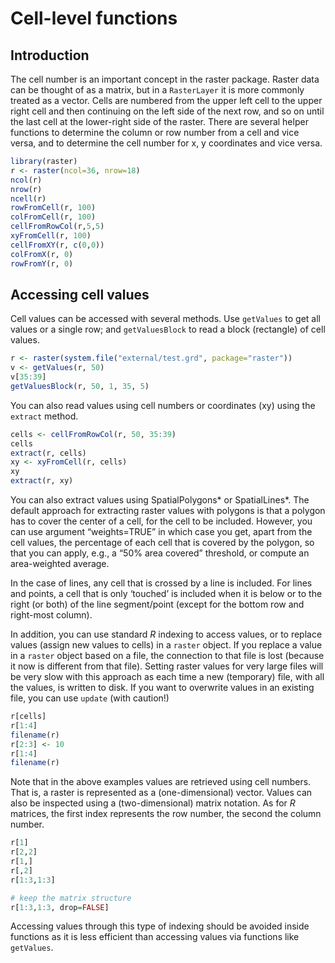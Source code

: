 # Cell-level functions

## Introduction

The cell number is an important concept in the raster package. Raster data can be thought of as a matrix, but in a `RasterLayer` it is more commonly treated as a vector. Cells are numbered from the upper left cell to the upper right cell and then continuing on the left side of the next row, and so on until the last cell at the lower-right side of the raster. There are several helper functions to determine the column or row number from a cell and vice versa, and to determine the cell number for x, y coordinates and vice versa.

```r
library(raster)
r <- raster(ncol=36, nrow=18)
ncol(r)
nrow(r)
ncell(r)
rowFromCell(r, 100)
colFromCell(r, 100)
cellFromRowCol(r,5,5)
xyFromCell(r, 100)
cellFromXY(r, c(0,0))
colFromX(r, 0)
rowFromY(r, 0)
```


## Accessing cell values

Cell values can be accessed with several methods. Use `getValues` to get all values or a single row; and `getValuesBlock` to read a block (rectangle) of cell values. 

```r
r <- raster(system.file("external/test.grd", package="raster"))
v <- getValues(r, 50)
v[35:39]
getValuesBlock(r, 50, 1, 35, 5)
```


You can also read values using cell numbers or coordinates (xy) using the `extract` method.

```r
cells <- cellFromRowCol(r, 50, 35:39)
cells
extract(r, cells)
xy <- xyFromCell(r, cells)
xy
extract(r, xy)
```


You can also extract values using SpatialPolygons* or SpatialLines*. The default approach for extracting raster values with polygons is that a polygon has to cover the center of a cell, for the cell to be included. However, you can use argument "weights=TRUE" in which case you get, apart from the cell values, the percentage of each cell that is covered by the polygon, so that you can apply, e.g., a "50% area covered" threshold, or compute an area-weighted average.

In the case of lines, any cell that is crossed by a line is included. For lines and points, a cell that is only 'touched' is included when it is below or to the right (or both) of the line segment/point (except for the bottom row and right-most column).

In addition, you can use standard *R* indexing to access values, or to replace values (assign new values to cells) in a `raster` object. If you replace a value in a `raster` object based on a file, the connection to that file is lost (because it now is different from that file). Setting raster values for very large files will be very slow with this approach as each time a new (temporary) file, with all the values, is written to disk. If you want to overwrite values in an existing file, you can use `update` (with caution!)

```r
r[cells] 
r[1:4]
filename(r)
r[2:3] <- 10
r[1:4]
filename(r)
```

Note that in the above examples values are retrieved using cell numbers. That is, a raster is represented as a (one-dimensional) vector. Values can also be inspected using a (two-dimensional) matrix notation. As for *R* matrices, the first index represents the row number, the second the column number.

```r
r[1]
r[2,2]
r[1,]
r[,2]
r[1:3,1:3]

# keep the matrix structure
r[1:3,1:3, drop=FALSE]
```

Accessing values through this type of indexing should be avoided inside functions as it is less efficient than accessing values via functions like `getValues`. 

